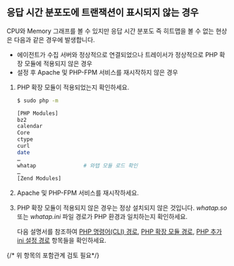 ## 응답 시간 분포도에 트랜잭션이 표시되지 않는 경우

CPU와 Memory 그래프를 볼 수 있지만 응답 시간 분포도 즉 히트맵을 볼 수 없는 현상은 다음과 같은 경우에 발생합니다. 

* 에이전트가 수집 서버와 정상적으로 연결되었으나 트레이서가 정상적으로 PHP 확장 모듈에 적용되지 않은 경우
* 설정 후 Apache 및 PHP-FPM 서비스를 재시작하지 않은 경우

1.  PHP 확장 모듈이 적용되었는지 확인하세요.

    ```bash
    $ sudo php -m

    [PHP Modules]
    bz2
    calendar
    Core
    ctype
    curl
    date
    …
    whatap               # 와탭 모듈 로드 확인
    …
    [Zend Modules]
    ```

1. Apache 및 PHP-FPM 서비스를 재시작하세요.

1. PHP 확장 모듈이 적용되지 않은 경우는 정상 설치되지 않은 것입니다. *whatap.so* 또는 *whatap.ini* 파일 경로가 PHP 환경과 일치하는지 확인하세요.

    다음 설명서를 참조하여 [PHP 명령어(CLI) 경로](#check-php-cli-path), [PHP 확장 모듈 경로](#check-php-extension-module), [PHP 추가 ini 설정 경로](#php-ini-path) 항목들을 확인하세요.

{/* 위 항목의 포함관계 검토 필요*/}
